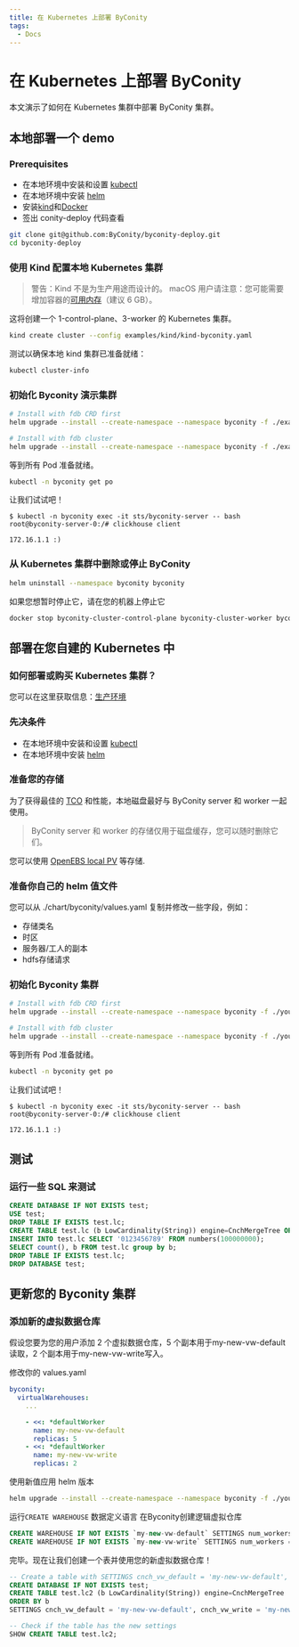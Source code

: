 ```yaml
---
title: 在 Kubernetes 上部署 ByConity
tags:
  - Docs
---
```


# 在 Kubernetes 上部署 ByConity

本文演示了如何在 Kubernetes 集群中部署 ByConity 集群。

## 本地部署一个 demo

### Prerequisites

- 在本地环境中安装和设置 [kubectl](https://kubernetes.io/docs/tasks/tools/install-kubectl/)
- 在本地环境中安装 [helm](https://helm.sh/)
- 安装[kind](https://kind.sigs.k8s.io/)和[Docker](https://www.docker.com/)
- 签出 conity-deploy 代码查看

```bash
git clone git@github.com:ByConity/byconity-deploy.git
cd byconity-deploy
```

### 使用 Kind 配置本地 Kubernetes 集群

> 警告：Kind 不是为生产用途而设计的。
> macOS 用户请注意：您可能需要增加容器的[可用内存](https://docs.docker.com/desktop/get-started/#resources)（建议 6 GB）。

这将创建一个 1-control-plane、3-worker 的 Kubernetes 集群。

```bash
kind create cluster --config examples/kind/kind-byconity.yaml
```

测试以确保本地 kind 集群已准备就绪： 

```bash
kubectl cluster-info
```

### 初始化 Byconity 演示集群

```bash
# Install with fdb CRD first
helm upgrade --install --create-namespace --namespace byconity -f ./examples/kind/values-kind.yaml byconity ./chart/byconity --set fdb.enabled=false

# Install with fdb cluster
helm upgrade --install --create-namespace --namespace byconity -f ./examples/kind/values-kind.yaml byconity ./chart/byconity
```

等到所有 Pod 准备就绪。

```bash
kubectl -n byconity get po
```

让我们试试吧！

```
$ kubectl -n byconity exec -it sts/byconity-server -- bash
root@byconity-server-0:/# clickhouse client

172.16.1.1 :)
```

### 从 Kubernetes 集群中删除或停止 ByConity

```bash
helm uninstall --namespace byconity byconity
```

如果您想暂时停止它，请在您的机器上停止它

```bash
docker stop byconity-cluster-control-plane byconity-cluster-worker byconity-cluster-worker2 byconity-cluster-worker3
```

## 部署在您自建的 Kubernetes 中



### 如何部署或购买 Kubernetes 集群？

您可以在这里获取信息：[生产环境](https://kubernetes.io/docs/setup/production-environment/)

### 先决条件

- 在本地环境中安装和设置 [kubectl](https://kubernetes.io/docs/tasks/tools/install-kubectl/) 
- 在本地环境中安装 [helm](https://helm.sh/) 

### 准备您的存储

为了获得最佳的 [TCO](https://en.wikipedia.org/wiki/Total_cost_of_ownership) 和性能，本地磁盘最好与 ByConity server 和 worker 一起使用。 

> ByConity server 和 worker 的存储仅用于磁盘缓存，您可以随时删除它们。

您可以使用 [OpenEBS local PV](https://openebs.io/docs/concepts/localpv) 等存储.

### 准备你自己的 helm 值文件

您可以从 ./chart/byconity/values.yaml 复制并修改一些字段，例如：

- 存储类名
- 时区
- 服务器/工人的副本
- hdfs存储请求

### 初始化 Byconity 集群

```bash
# Install with fdb CRD first
helm upgrade --install --create-namespace --namespace byconity -f ./your/custom/values.yaml byconity ./chart/byconity --set fdb.enabled=false

# Install with fdb cluster
helm upgrade --install --create-namespace --namespace byconity -f ./your/custom/values.yaml byconity ./chart/byconity
```

等到所有 Pod 准备就绪。

```bash
kubectl -n byconity get po
```

让我们试试吧！

```
$ kubectl -n byconity exec -it sts/byconity-server -- bash
root@byconity-server-0:/# clickhouse client

172.16.1.1 :)
```

## 测试

### 运行一些 SQL 来测试

```sql
CREATE DATABASE IF NOT EXISTS test;
USE test;
DROP TABLE IF EXISTS test.lc;
CREATE TABLE test.lc (b LowCardinality(String)) engine=CnchMergeTree ORDER BY b;
INSERT INTO test.lc SELECT '0123456789' FROM numbers(100000000);
SELECT count(), b FROM test.lc group by b;
DROP TABLE IF EXISTS test.lc;
DROP DATABASE test;
```

## 更新您的 Byconity 集群

### 添加新的虚拟数据仓库 

假设您要为您的用户添加 2 个虚拟数据仓库，5 个副本用于my-new-vw-default读取，2 个副本用于my-new-vw-write写入。

修改你的 values.yaml


```yaml
byconity:
  virtualWarehouses:
    ...

    - <<: *defaultWorker
      name: my-new-vw-default
      replicas: 5
    - <<: *defaultWorker
      name: my-new-vw-write
      replicas: 2
```

使用新值应用 helm 版本

```bash
helm upgrade --install --create-namespace --namespace byconity -f ./your/custom/values.yaml byconity ./chart/byconity
```
运行`CREATE WAREHOUSE` 数据定义语言 在Byconity创建逻辑虚拟仓库

```sql
CREATE WAREHOUSE IF NOT EXISTS `my-new-vw-default` SETTINGS num_workers = 0, type = 'Read';
CREATE WAREHOUSE IF NOT EXISTS `my-new-vw-write` SETTINGS num_workers = 0, type = 'Write';
```

完毕。现在让我们创建一个表并使用您的新虚拟数据仓库！

```sql
-- Create a table with SETTINGS cnch_vw_default = 'my-new-vw-default', cnch_vw_write = 'my-new-vw-write'
CREATE DATABASE IF NOT EXISTS test;
CREATE TABLE test.lc2 (b LowCardinality(String)) engine=CnchMergeTree
ORDER BY b
SETTINGS cnch_vw_default = 'my-new-vw-default', cnch_vw_write = 'my-new-vw-write';

-- Check if the table has the new settings
SHOW CREATE TABLE test.lc2;
```
